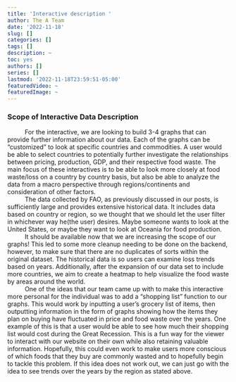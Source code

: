 ```yaml
---
title: 'Interactive description '
author: The A Team
date: '2022-11-18'
slug: []
categories: []
tags: []
description: ~
toc: yes
authors: []
series: []
lastmod: '2022-11-18T23:59:51-05:00'
featuredVideo: ~
featuredImage: ~
---
```

### Scope of Interactive Data Description 


|           For the interactive, we are looking to build 3-4 graphs that can provide further information about our data. Each of the graphs can be “customized” to look at specific countries and commodities. A user would be able to select countries to potentially further investigate the relationships between pricing, production, GDP, and their respective food waste. The main focus of these interactives is to be able to look more closely at food waste/loss on a country by country basis, but also be able to analyze the data from a macro perspective through regions/continents and consideration of other factors.

|           The data collected by FAO, as previously discussed in our posts, is sufficiently large and provides extensive historical data. It includes data based on country or region, so we thought that we should let the user filter in whichever way he(the user) desires. Maybe someone wants to look at the United States, or maybe they want to look at Oceania for food production. 

|           It should be available now that we are increasing the scope of our graphs! This led to some more cleanup needing to be done on the backend, however, to make sure that there are no duplicates of sorts within the original dataset. The historical data is so users can examine loss trends based on years. Additionally, after the expansion of our data set to include more countries, we aim to create a heatmap to help visualize the food waste by areas around the world. 

|           One of the ideas that our team came up with to make this interactive more personal for the individual was to add a “shopping list” function to our graphs. This would work by inputting a user’s grocery list of items, then outputting information in the form of graphs showing how  the items they plan on buying have fluctuated in price and food waste over the years. One example of this is that a user would be able to see how much their shopping list would cost during the Great Recession. This is a fun way for the viewer to interact with our website on their own while also retaining valuable information. Hopefully, this could even work to make users more conscious of which foods that they buy are commonly wasted and to hopefully begin to tackle this problem. If this idea does not work out, we can just go with the idea to see trends over the years by the region as stated above.
